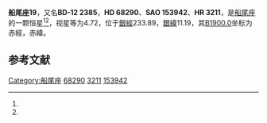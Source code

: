 {{Starbox begin
| name = 船尾座19
}}
{{Starbox observe
| epoch = [[J2000.0|J2000.0]]
| constell = [[船尾座|船尾座]]<ref name=SIMBAD>{{cite web
 | url=http://simbad.u-strasbg.fr/simbad/sim-id?Ident=HR+3211
 | title=Pulsating variable Star
 | publisher=Centre de Données astronomiques de Strasbourg
 | work=SIMBAD
 | accessdate=2012-07-13
 | archive-date=2016-03-16
 | archive-url=https://web.archive.org/web/20160316200225/http://simbad.u-strasbg.fr/simbad/sim-id?Ident=HR+3211
 | dead-url=no
 }}</ref><ref name=DATA>{{cite web
 | url=http://vizier.u-strasbg.fr/viz-bin/VizieR-5?-out.add=.&-source=5050&-corr=PK=HR&-out.max=9999&HR=3211
 | title=VizieR Detailed Page
 | accessdate=2012-07-13
 | archive-date=2016-03-05
 | archive-url=https://web.archive.org/web/20160305032534/http://vizier.u-strasbg.fr/viz-bin/VizieR-5?-out.add=.&-source=5050&-corr=PK=HR&-out.max=9999&HR=3211
 | dead-url=no
 }}</ref>
| 星官 = 
| ra = {{RA|8|11|16.3}}<ref name=SIMBAD /><ref name=DATA />
| dec = {{DEC|-12|55|37}}<ref name=SIMBAD /><ref name=DATA />
| appmag_v = 4.72<ref name=SIMBAD /><ref name=DATA />
}}
{{Starbox character
| class = G9III-IIIb<ref name=SIMBAD /><ref name=DATA />
| b-v = 0.95<ref name=SIMBAD /><ref name=DATA />
| u-b = 0.74<ref name=SIMBAD /><ref name=DATA />
| r-i = 0.48<ref name=SIMBAD /><ref name=DATA />
| variable = 
}}
{{Starbox astrometry
| radial_v = 0.74
| prop_mo_ra = 36
| parallax = 0.031
| p_error = 
}}
{{Starbox catalog
| names =BD-12 2385，[[SAO星表|SAO]] 153942，[[HD星表|HD]] 68290，[[HR星表|HR]] 3211}}
{{Starbox reference |Simbad=HR+3211}}
{{Starbox end}}

'''船尾座19'''，又名'''BD-12 2385'''，'''HD 68290'''、'''SAO 153942'''、'''HR 3211'''，是[[船尾座|船尾座]]的一颗恒星<ref name=SIMBAD /><ref name=DATA />，视星等为4.72，位于[[銀道座標系|銀經]]233.89，[[銀道座標系|銀緯]]11.19，其[[B1900.0|B1900.0]]坐标为赤經{{RA|8|6|34.7}}，赤緯{{DEC|-12|11.19|49}}。

== 参考文献 ==
{{reflist}}

{{star-stub}}

{{船尾座恒星}}
{{星官|外厨|6|17}}
[[Category:船尾座|Category:船尾座]]
[[Category:HD和HDE天體|68290]]
[[Category:HR天體|3211]]
[[Category:SAO天體|153942]]